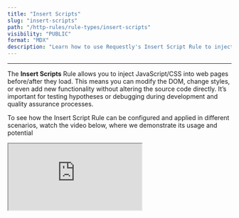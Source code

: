 ```yaml
---
title: "Insert Scripts"
slug: "insert-scripts"
path: "/http-rules/rule-types/insert-scripts"
visibility: "PUBLIC"
format: "MDX"
description: "Learn how to use Requestly's Insert Script Rule to inject JavaScript or CSS into web pages without changing the original code"
---
```


***

The **Insert Scripts** Rule allows you to inject JavaScript/CSS into web pages before/after they load. This means you can modify the DOM, change styles, or even add new functionality without altering the source code directly. It’s important for testing hypotheses or debugging during development and quality assurance processes.

To see how the Insert Script Rule can be configured and applied in different scenarios, watch the video below, where we demonstrate its usage and potential

<iframe className="w-full aspect-video rounded-xl" src="https://www.youtube.com/embed/b3TzuxkNdgM" />

## Why Use the Insert Script Rule?

* Inject popular libraries or hosted scripts or execute custom code snippets on or after page load using a simple rule builder.\
  [Learn more →](https://requestly.com/blog/how-to-inject-a-script-before-page-load-on-a-website/)

* Test & demonstrate SaaS applications like website widgets and monitoring scripts on target websites.\
  <a target="_blank" href="https://requestly.com/blog/how-to-test-saas-products-without-actual-integration-on-live-websites/">Learn more →</a>

<img src="/images/insert-scripts/a7b83b25-1861-4cf5-a9f2-5142468fe129.png" align="center" fullwidth="false" />

## **How to Configure the Rule**

<Steps>
  <Step title="Open HTTP Rules and Create a New Rule">
    Navigate to the `HTTP Rules` tab in the web or desktop app. Click on `+ New Rule` and select `Insert Script` from the options.

    <img src="/images/insert-scripts/3d75cdf9-3da8-4a08-837d-14989f9ee43e.png" align="center" fullwidth="false" />
  </Step>

  <Step title="Name and Describe Your Rule">
    Provide a **descriptive name** for the rule to keep your setup organized. Optionally, add a **brief description** explaining its purpose for easier identification later.

    <img src="/images/insert-scripts/9832de41-bfaf-4537-9261-95d1f71ae1f1.png" align="center" fullwidth="false" />
  </Step>

  <Step title="Define the Source Condition">
    Define where the rule should be applied by specifying criteria such as **URL**, **Host**, or **Path**. You can choose from options like **Regex**, **Contains**, **Wildcard**, or **Equals**, or use <a target="_blank" href="/general/http-rules/advanced-usage/advance-filters">**Advance Filters**</a> for more precise conditions.

    For more details on source conditions, [**read this guide**.](/general/http-rules/advanced-usage/advance-targeting)

    <Card title="Example:">
      To apply a rule on [our demo website](https://www.requestly-playground.com/), use the following configuration:

      * **Condition Type:** URL

      * **Operator:** Contains

      * **Value:** `requestly-playground.com`

      This example targets any requests made to the [**Requestly Play**](/general/http-rules/advanced-usage/advance-targeting)[**ground**](https://requestly-playground.com), ensuring the script is applied wherever the URL contains `requestly-playground.com`.
    </Card>

    <img src="/images/insert-scripts/d2288634-9de2-4f48-bbdf-6e4e8be99a3a.png" align="center" fullwidth="false" />
  </Step>

  <Step title="Select the Code Source">
    You have **two options** for the code source:

    1. **Custom Code:** Directly paste your script or CSS into the editor (used in the examples below).

    2. **URL:** Provide a link to an external file containing the script or CSS.

    <img src="/images/insert-scripts/4d40db6c-1557-4ec4-8e25-636f2a1a79df.png" align="center" fullwidth="false" />

    <Tabs>
      <Tab title="URL">
        In the **URL** option, add a link to an external file containing the script or CSS.

        > **You can also pick the response from the Requestly File Server using the** `Pick from File Server` **feature.** This allows you to inject scripts or JSON responses hosted on the File Server directly into your rule.

        <img src="/images/insert-scripts/3c7bff65-3c15-498c-8b32-c2698eb9b09f.png" align="center" fullwidth="false" />
      </Tab>

      <Tab title="Custom Code">
        In the **Custom Code** option, you can directly paste your script or CSS into the editor.

        Here, we are using **Custom Code** as it allows you to easily add and test your code directly.

        <img src="/images/insert-scripts/2c3d129e-38cc-4d50-adef-c68d08a902d8.png" align="center" fullwidth="false" />
      </Tab>
    </Tabs>
  </Step>

  <Step title="Choose whether to inject CSS styles or JavaScript code">
    You can add either CSS styles or JavaScript code:

    <Tabs>
      <Tab title="CSS">
        **To Add CSS Styles→** Insert the following code to modify the web page's styling:

        ```xml
        <style type="text/css">
          .product-card {
            background-color: #e0ffe5;
          }
          .product-image {
            mix-blend-mode: darken;
          }
        </style>
        ```

        This code changes the background colour of product cards to a light green (`#e0ffe5`) and adjusts the product images' blend mode.

        You can also import this rule and apply it directly by using this\
        <a target="_blank" href="https://app.requestly.io/rules/shared-lists/viewer/85b6ef44ba6b412998797b9fe22fb0e9-Inject-Scripts">→**shared list**</a>
      </Tab>

      <Tab title="JavaScript">
        **Add JavaScript Code →** Insert the following script to display an alert message:

        ```xml
        <script type="text/javascript">
          alert("Script injected successfully!");
        </script>
        ```

        This JavaScript code triggers an alert with the message `Script injected successfully!` to confirm the rule is active.

        You can also import this rule and apply it directly by using this\
        <a target="_blank" href="https://app.requestly.io/rules#sharedList/99a92c91eb4d419bb0cf89ca27295780-Insert-Scripts-Rule-">→ **shared list**</a>
      </Tab>
    </Tabs>
  </Step>

  <Step title="[Optional] Add Custom Attributes to Scripts">
    While injecting JavaScript, you can enhance the `<script>` tag by adding custom attributes. This is useful when you want to fine-tune how the script behaves in the browser, improve debugging, support conditional handling, or pass configuration data.

    Requestly lets you define these attributes directly in the Insert Script Rule interface. You can specify standard or custom attributes like `defer`, `async`, `crossorigin`, `data-*`, and more all depending on your use case.

    ```javascript
    <script 
      src="https://example.com/script.js" 
      id="custom-script"
      defer 
      crossorigin="anonymous" 
      data-source="requestly" 
      data-widget-id="tracking-xyz">   
    </script>
    ```
  </Step>

  <Step title="Decide whether to insert the script before or after the page load.">
    <Tip>
      If you are injecting **CSS**, it is applied automatically as soon as the rule is executed.
    </Tip>

    This option is available **only when injecting JavaScript**

    * **As Soon As Possible:** The script will be injected as soon as the page starts loading.

    * **After Page Load:** The script will be injected after all page content has fully loaded

    <img src="/images/insert-scripts/7df23200-ee03-44eb-b5e7-c97dc38d41ae.png" align="center" fullwidth="false" />
  </Step>

  <Step title="Save and Activate the Rule">
    Once you are satisfied with your configuration, click **Save** to store the rule. After saving, make sure to toggle the rule **ON** to activate it. This will apply the rule.

    <img src="/images/insert-scripts/6c2ce452-bd2e-4bb2-9683-d9cadfa8e9eb.png" align="center" fullwidth="false" />
  </Step>

  <Step title="Test the Rule">
    <Tip>
      There are multiple ways to validate if a rule is applied or not, learn more about how to <a target="_blank" href="/general/http-rules/advanced-usage/validate-rules-execution">`validate rule execution`</a>**.**
    </Tip>

    To ensure the rule is working correctly, click the **Test** button and enter the URL of the page where you want to apply this rule.

    <img src="/images/insert-scripts/2d041415-481c-4df2-9f5f-5ee935f28cc0.png" align="center" fullwidth="false" />

    A confirmation widget will appear to indicate if the rule has been successfully applied.

    <img src="/images/insert-scripts/6e063310-b049-4b5c-bd9f-c933ad1cf7ee.png" align="center" fullwidth="false" />

    Here, you can see that the rule has been applied, and an alert displays the message **Script Injected Successfully.**

    `OR`

    <img src="/images/insert-scripts/06ffad28-431b-4af8-bea7-d1a0a5aa432f.png" align="center" fullwidth="false" />

    Here, you can see that the rule has been applied, and the styles defined in the CSS are applied to the page.
  </Step>
</Steps>
